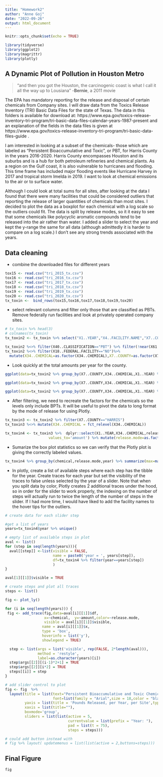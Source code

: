 ```yaml
---
title: "Homework2"
author: "Anne Goj"
date: "2022-09-26"
output: html_document
---
```


```r
knitr::opts_chunk$set(echo = TRUE)
```

```r
library(tidyverse)
library(ggplot2)
library(magrittr)
library(plotly)

```
## A Dynamic Plot of Pollution in Houston Metro

>"and then you got the Houston, the carcinogenic coast is what I call it all the way up to Lousiana"
-**Bernie**, a 2011 movie

The EPA has mandatory reporting for the release and disposal of certain chemicals from Company sites.  I will draw data from the Toxics Release Inventory (TRI) Basic Data Files for the state of Texas.  The data in this folders is available for download at: https://www.epa.gov/toxics-release-inventory-tri-program/tri-basic-data-files-calendar-years-1987-present
and an explanation of the fields in the data files is given at https://www.epa.gov/toxics-release-inventory-tri-program/tri-basic-data-files-guide .

I am interested in looking at a subset of the chemicals- those which are labeled as "Persistent Bioaccumulative and Toxic", or PBT,
for Harris County in the years 2016-2020.  Harris County encompasses Houston and its suburbs and is a hub for both petroleum refineries and chemical plants.  As a region on the Gulf coast, it is also vulnerable to hurricanes and flooding. This time frame has included major flooding events like Hurricane Harvey in 2017 and tropical storm Imelda in 2019. I want to look at chemical emissions to the air or to surface water.

Although I could look at total sums for all sites, after looking at the data I found that there were many facilities that could be considered outliers that reporting the release of larger quantities of chemicals than most sites.  I decided to plot the data as a boxplot for each chemical with a log scale so the outliers could fit.  The data is split by release modes, so it it easy to see that some chemicals like polycyclic aromatic compounds tend to be released into the air rather than water.  I added a slider to select the year and kept the y-range the same for all data (although admittedly it is harder to compare on a log scale.) I don't see any strong trends associated with the years.


## Data cleaning

- combine the downloaded files for different years
```r
tox15 <- read.csv("tri_2015_tx.csv")
tox16 <- read.csv("tri_2016_tx.csv")
tox17 <- read.csv("tri_2017_tx.csv")
tox18 <- read.csv("tri_2018_tx.csv")
tox19 <- read.csv("tri_2019_tx.csv")
tox20 <- read.csv("tri_2020_tx.csv")
tx_toxin <-  bind_rows(tox15,tox16,tox17,tox18,tox19,tox20)
```

- select relevant columns and filter only those that are classified as PBTs. Remove federally run facilities and look at privately operated company sites.
```r

# tx_toxin %>% head(3)
# colnames(tx_toxin)
tx_toxin2 <- tx_toxin %>% select("X1..YEAR","X4..FACILITY.NAME","X7..COUNTY","X13..LONGITUDE","X12..LATITUDE","X34..CHEMICAL","X40..CLASSIFICATION","X46..UNIT.OF.MEASURE","X43..CARCINOGEN","X61..ON.SITE.RELEASE.TOTAL","X36..TRI.CHEMICAL.COMPOUND.ID","X47..5.1...FUGITIVE.AIR","X48..5.2...STACK.AIR","X49..5.3...WATER"                ,"X50..5.4...UNDERGROUND","X51..5.4.1...UNDERGROUND.CL.I"  , "X52..5.4.2...UNDERGROUND.C.II.V","X20..INDUSTRY.SECTOR","X18..FEDERAL.FACILITY") %>% filter(X43..CARCINOGEN=="YES")%>% mutate(released.to.air=X47..5.1...FUGITIVE.AIR+X48..5.2...STACK.AIR) %>% mutate(released.to.water.or.well=X49..5.3...WATER       +X50..5.4...UNDERGROUND+X51..5.4.1...UNDERGROUND.CL.I+X52..5.4.2...UNDERGROUND.C.II.V)  

tx_toxin2 %<>% filter(X40..CLASSIFICATION=="PBT") %>% filter(!near(X61..ON.SITE.RELEASE.TOTAL,0.0))
tx_toxin2 %<>% filter(X18..FEDERAL.FACILITY=="NO")%>% 
  mutate(X34..CHEMICAL=as.factor(X34..CHEMICAL),X7..COUNTY=as.factor(X7..COUNTY),X20..INDUSTRY.SECTOR=as.factor(X20..INDUSTRY.SECTOR))

```
- Look quickly at the total amounts per year for the county.
```r
ggplot(data=tx_toxin2 %>% group_by(X7..COUNTY,X34..CHEMICAL,X1..YEAR) %>% summarize(totalsitereleases=sum(X61..ON.SITE.RELEASE.TOTAL)) %>% filter(X7..COUNTY== "HARRIS"))+geom_line(mapping=aes(y=totalsitereleases,x=X1..YEAR,color=X34..CHEMICAL))

ggplot(data=tx_toxin2 %>% group_by(X7..COUNTY,X34..CHEMICAL,X1..YEAR) %>% summarize(totalair=sum(released.to.air)) %>% filter(X7..COUNTY== "HARRIS"))+geom_line(mapping=aes(y=totalair,x=X1..YEAR,color=X34..CHEMICAL))

ggplot(data=tx_toxin2 %>% group_by(X7..COUNTY,X34..CHEMICAL,X1..YEAR) %>% summarize(totalwater=sum(X49..5.3...WATER)) %>% filter(X7..COUNTY== "HARRIS"))+geom_line(mapping=aes(y=totalwater,x=X1..YEAR,color=X34..CHEMICAL))

```

- After filtering, we need to recreate the factors for the chemicals so the levels only include BPTs. It will be useful to pivot the data to long format by the mode of release for using Plotly.
```r

tx_toxin3 <- tx_toxin2 %>% filter(X7..COUNTY=="HARRIS")
tx_toxin3 %<>% mutate(X34..CHEMICAL = fct_relevel(X34..CHEMICAL))

tx_toxin4 <- tx_toxin3 %>%  dplyr::select(X1..YEAR,X34..CHEMICAL,released.to.air,X49..5.3...WATER,X4..FACILITY.NAME) %>% rename(released.to.water=X49..5.3...WATER,facility=X4..FACILITY.NAME,chemical=X34..CHEMICAL,year=X1..YEAR) %>% pivot_longer(cols=c("released.to.air","released.to.water"),names_to='release.mode',
                    values_to='amount') %>% mutate(release.mode=as.factor(release.mode))
```

- Sumarize the box plot statistics so we can verify that the Plotly plot is giving the correctly labeled values.


```r
tx_toxin4 %>% group_by(chemical,release.mode,year) %>% summarize(max=max(amount),min=min(amount),median=median(amount))
```


- In plotly, create a list of available steps where each step has the tibble for the year. Create traces for each year but set the visibility of the traces to false unless selected by the year of a slider. Note that when you split data by color, Plotly creates 2 additional traces under the hood, so in order for the slider to work properly, the indexing on the number of steps will actually run to twice the length of the number of steps in the slider.  If I had more time, I would have liked to add the facility names to the hover tips for the outliers.

```r
# create data for each slider step

#get a list of years
years=tx_toxin4$year %>% unique()

# empty list of available steps in plot
aval <- list()
for (step in seq(length(years))){
  aval[[step]] <-list(visible = FALSE,
                      name = paste0('year = ', years[step]),
                      df=tx_toxin4 %>% filter(year==years[step])
                      )
}

aval[1][[1]]$visible = TRUE

# create steps and plot all traces
steps <- list()

fig <- plot_ly()

for (i in seq(length(years))) {
 fig <- add_trace(fig,data=aval[i][[1]]$df,
                  x=~chemical,  y=~amount,color=~release.mode,
                  visible = aval[i][[1]]$visible,
                 name = aval[i][[1]]$x, 
                 type = 'box',
                 hoverinfo = list('y'),
                 showlegend = TRUE)

  step <- list(args = list('visible', rep(FALSE, 2*length(aval))),
               method = 'restyle',
               label=as.character(years)[i])
  step$args[[2]][(i-1)*2+1] = TRUE
  step$args[[2]][i*2] = TRUE
  steps[[i]] = step
}

# add slider control to plot
fig <- fig  %>%
  layout(title = list(text="Persistent Bioaccumulative and Toxic Chemicals, Harris County, TX",
                      font=list(family = "Arial",size = 18,color = "black")),
         yaxis = list(title = 'Pounds Released, per Year, per Site',type = "log",range=c(-6,3)),
         xaxis = list(title=""),
         boxmode='group',
         sliders = list(list(active = 5,
                             currentvalue = list(prefix = "Year: "),
                             pad = list(t = 75),
                             steps = steps)))

# could add button instead with
# fig %>% layout( updatemenus = list(list(active = 2,buttons=steps)))
```
## Final Figure
```r
fig
```



